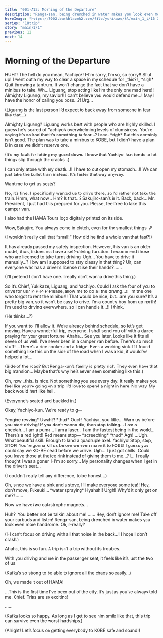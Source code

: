 ```yaml
---
title: "001-A13: Morning of the Departure"
description: "Renga-san, being drenched in water makes you look even more handsome."
heroImage: "https://f002.backblazeb2.com/file/yukikaze/tl/main_1_1/13-3.jpg"
series: "18trip"
story: "main/1/1"
previous: 12
next: 14
---
```



# Morning of the Departure

<Divider loc="HAMA House" />

<StoryImg src="https://f002.backblazeb2.com/file/yukikaze/tl/main_1_1/13-1.jpg" alt="1" />

<Bubble character="Renga">
HUH?! The hell do you mean, Yachiyo?!
</Bubble>

<Bubble character="Yachiyo">
I-I’m sorry, I’m so, so sorry!!
</Bubble>

<Bubble character="Renga">
Shut up! I went outta my way to clear a space in my schedule for _this?!_
</Bubble>

<Bubble character="Liguang">
&ast;sigh&ast; Quit throwing a tantrum. It won’t change the fact that we don’t have a minibus to take.
</Bubble>

<Bubble character="Renga">
Wh… Liguang, stop acting like I’m the only one mad here!!
</Bubble>

<Bubble character="Yachiyo">
Almighty Liguang, my savior!! I can’t believe you would defend me…! May I have the honor of calling you boss…?!
</Bubble>

<Bubble character="Liguang">
Urg…
</Bubble>

<Bubble mc>
<p class="t">(Liguang is the last person I’d expect to back away from someone in fear like that…)</p>
</Bubble>

<Bubble character="Yachiyo">
Almighty Liguang?
</Bubble>

<Bubble character="Kafka">
Liguang works best with people who are highly skilled. I guess he’s scared of Yachiyo’s overwhelming levels of clumsiness.
</Bubble>

<Bubble mc>
You’re saying it’s so bad that it’s something to fear…? I see.
</Bubble>

<Bubble character="Kafka">
&ast;sigh&ast; But this certainly isn’t good. The plan was to take a minibus to KOBE, but I didn’t have a plan B in case we didn’t reserve one.
</Bubble>

<Bubble mc>
<p class="t">(It’s my fault for letting my guard down. I knew that Yachiyo-kun tends to let things slip through the cracks…)</p>
</Bubble>

<Bubble character="Yachiyo">
I can only atone with my death…!! I have to cut open my stomach…!!
</Bubble>

<Bubble character="Ten">
We can just take the bullet train instead. It’s faster that way anyway.

Want me to get us seats?
</Bubble>

<Bubble character="Kafka">
No, it’s fine. I specifically wanted us to drive there, so I’d rather not take the train. Hmm, what now…
</Bubble>

<Bubble mc>
Hm? Is that…?
</Bubble>

<StoryImg src="https://f002.backblazeb2.com/file/yukikaze/assets/obj/018.webp" alt="Camper van" type="obj" />

<Bubble character="Yukikaze">
Sakujiro-san’s in it.
</Bubble>

<Bubble character="Sakujiro">
Back, back… Mr. President, I just had this prepared for you. Please, feel free to take this camper van.

I also had the HAMA Tours logo digitally printed on its side.
</Bubble>

<Bubble character="Kafka">
Wow, Sakujiro. You always come in clutch, even for the smallest things.&nbsp;♪
</Bubble>

<Bubble mc>
<p class="t">(I wouldn’t really call that “small!” How did he find a whole van that fast?!)</p>
</Bubble>

<Bubble character="Sakujiro">
It has already passed my safety inspection. However, this van is an older model, thus, it does not have a self-driving function. I recommend those who are licensed to take turns driving.
</Bubble>

<Bubble character="Renga">
Ugh… You have to drive it manually…? How am I supposed to stay classy in that thing?
</Bubble>

<Bubble mc>
Uh, can everyone who has a driver’s license raise their hands?
</Bubble>

<Bubble character="Ten">
……

<p class="t">(I’ll pretend I don’t have one. I really don’t wanna drive this thing.)</p>
</Bubble>

<Bubble character="Kafka">
So it’s Chief, Yukikaze, Liguang, and Yachiyo. Could I ask the four of you to drive for us?
</Bubble>

<Bubble character="Yachiyo">
P-P-P-P-Please, allow me to do all the driving…!! I’m the one who forgot to rent the minibus!!
</Bubble>

<Bubble mc>
That would be nice, but…are you sure? It’s a pretty big van, so it won’t be easy to drive.
</Bubble>

<Bubble character="Yachiyo">
I’m a country boy from up north! I’m used to driving everywhere, so I can handle it…!! I think.
</Bubble>

<Bubble mc>
<p class="t">(He thinks…?)</p>
</Bubble>

<Bubble character="Kafka">
If you want to, I’ll allow it. We’re already behind schedule, so let’s get moving.
</Bubble>

<Bubble character="Sakujiro">
Have a wonderful trip, everyone. I shall send you off with a dance praying for your great fortune.
</Bubble>

<Bubble mc>
Ahaha… See you later.
</Bubble>

<Divider loc="Camper Van" />

<StoryImg src="https://f002.backblazeb2.com/file/yukikaze/tl/main_1_1/13-2.jpg" alt="2" />

<Bubble character="Yukikaze">
Looks like it fits all seven of us well.
</Bubble>

<Bubble mc>
I’ve never been in a camper van before. There’s so much stuff!
</Bubble>

<Bubble character="Renga">
…There’s a rice cooker and a fridge. Even a working sink. <span class="small">If I found something like this on the side of the road when I was a kid, it would’ve helped a lot…</span>
</Bubble>

<Bubble mc>
<p class="t">(Side of the road? But Renga-kun’s family is pretty rich. They even have that big mansion… Maybe that’s why he’s never seen something like this.)</p>
</Bubble>

<Bubble character="Kafka">
Oh, now _this_ is nice. Not something you see every day. It really makes you feel like you’re going on a trip! I’d love to spend a night in here.
</Bubble>

<Bubble character="Ten">
No way. My back would hurt like hell.
</Bubble>

<Bubble mc>
<p class="t">(Everyone’s seated and buckled in.)</p>

Okay, Yachiyo-kun. We’re ready to g&NoBreak;—
</Bubble>

<Narration>
&ast;engine revving&ast;
</Narration>

<Bubble mc>
Uwah?!
</Bubble>

<Narration>
&ast;thud&ast;
</Narration>

<Bubble character="Renga">
Ouch! Yachiyo, you little… Warn us before you start driving!
</Bubble>

<Bubble character="Yachiyo">
If you don’t wanna die, then stop talking… I am a cheetah… I am a puma… I am a laser… I am the fastest being in the world…
</Bubble>

<Bubble character="Renga">
There’s a red light!! Red means stop&NoBreak;—
</Bubble>

<Narration>
&ast;screeching&ast; &ast;thud&ast;
</Narration>

<Bubble character="Renga">
Agh!
</Bubble>

<Bubble character="Liguang">
…Ugh.
</Bubble>

<Bubble character="Yukikaze">
What beautiful skill. Enough to land a quadruple axel.
</Bubble>

<Bubble character="Kafka">
Yachiyo! Stop, stop, STOP! You’re gonna kill us before we even make it to KOBE!
</Bubble>

<Bubble character="Yukikaze">
I guess you could say we KO-BE dead before we arrive.
</Bubble>

<Bubble character="Kafka">
Ugh… I just got chills. Could you leave those at the ice rink instead of giving them to me…?
</Bubble>

<Divider timeskip />

<StoryImg src="https://f002.backblazeb2.com/file/yukikaze/tl/main_1_1/13-3.jpg" alt="3" />

<Bubble character="Renga">
I… I really thought I was a goner.
</Bubble>

<Bubble character="Yachiyo">
I-I’m so sorry… My personality changes when I get in the driver’s seat…
</Bubble>

<Bubble mc>
<p class="t">(I couldn’t really tell any difference, to be honest…)</p>
</Bubble>

<Bubble character="Yachiyo">
Oh, since we have a sink and a stove, I’ll make everyone some tea!!
</Bubble>

<Bubble character="Liguang">
Hey, don’t move, Fukeuki…
</Bubble>

<Narration>
&ast;water spraying&ast;
</Narration>

<Bubble character="Yachiyo">
Hyahah!!
</Bubble>

<Bubble character="Renga">
Urgh!! Why’d it only get on me?!
</Bubble>

<Bubble character="Liguang">
……

Now we have _two_ catastrophe magnets…
</Bubble>

<Bubble character="Renga">
Huh?! You better not be talkin’ about me!
</Bubble>

<Bubble character="Liguang">
……
</Bubble>

<Bubble character="Renga">
Hey, don’t ignore me! Take off your earbuds and listen!
</Bubble>

<Bubble character="Ten">
Renga-san, being drenched in water makes you look even more handsome.
</Bubble>

<Bubble character="Renga">
Oh, r-really?
</Bubble>

<Bubble mc>
<p class="t">(I-I can’t focus on driving with all that noise in the back…! I hope I don’t crash.)</p>
</Bubble>

<Bubble character="Kafka">
Ahaha, this is so fun. A trip isn't a trip without its troubles.

With you driving and me in the passenger seat, it feels like it’s just the two of us.
</Bubble>

<Bubble mc>
<p class="t">(Kafka’s so strong to be able to ignore all the chaos so easily…)</p>
</Bubble>

<Divider timeskip />

<StoryImg src="https://f002.backblazeb2.com/file/yukikaze/tl/main_1_1/13-4.jpg" alt="4" />

<Bubble character="Kafka">
Oh, we made it out of HAMA!

…This is the first time I’ve been out of the city. It’s just as you’ve always told me, Chief. Trips are so exciting!
</Bubble>

<Bubble mc>
……

<p class="t">(Kafka looks so happy. As long as I get to see him smile like that, this trip can survive even the worst hardships.)</p>

<p class="t">(Alright! Let’s focus on getting everybody to KOBE safe and sound!)</p>
</Bubble>
